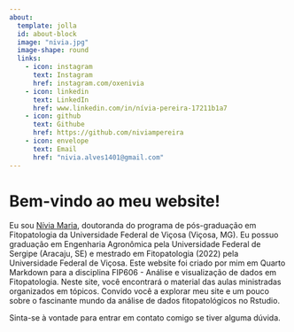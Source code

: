 ```yaml
---
about: 
  template: jolla
  id: about-block
  image: "nivia.jpg"
  image-shape: round
  links:
    - icon: instagram
      text: Instagram
      href: instagram.com/oxenivia
    - icon: linkedin
      text: LinkedIn
      href: www.linkedin.com/in/nívia-pereira-17211b1a7
    - icon: github
      text: Githube
      href: https://github.com/niviampereira
    - icon: envelope
      text: Email
      href: "nivia.alves1401@gmail.com"
---
```


::: {#about-block}
:::

# Bem-vindo ao meu website!

Eu sou [Nívia Maria]{.underline}, doutoranda do programa de pós-graduação em Fitopatologia da Universidade Federal de Viçosa (Viçosa, MG). Eu possuo graduação em Engenharia Agronômica pela Universidade Federal de Sergipe (Aracaju, SE) e mestrado em Fitopatologia (2022) pela Universidade Federal de Viçosa. Este website foi criado por mim em Quarto Markdown para a disciplina FIP606 - Análise e visualização de dados em Fitopatologia. Neste site, você encontrará o material das aulas ministradas organizados em tópicos. Convido você a explorar meu site e um pouco sobre o fascinante mundo da análise de dados fitopatológicos no Rstudio.

Sinta-se à vontade para entrar em contato comigo se tiver alguma dúvida.
